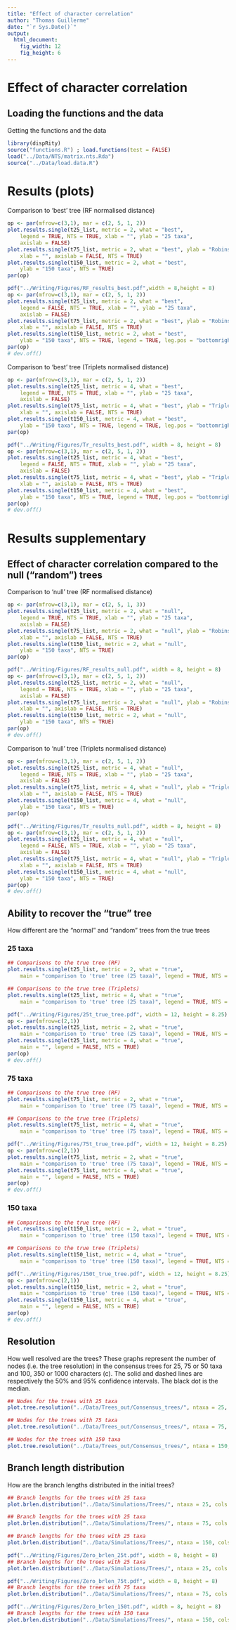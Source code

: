 ```yaml
---
title: "Effect of character correlation"
author: "Thomas Guillerme"
date: "`r Sys.Date()`"
output:
  html_document:
    fig_width: 12
    fig_height: 6
---
```


Effect of character correlation
===============


Loading the functions and the data
-----------------------------------

Getting the functions and the data

```r
library(dispRity)
source("functions.R") ; load.functions(test = FALSE)
load("../Data/NTS/matrix.nts.Rda")
source("../Data/load.data.R")
```


# Results (plots)


Comparison to 'best' tree (RF normalised distance)

```r
op <- par(mfrow=c(3,1), mar = c(2, 5, 1, 2))
plot.results.single(t25_list, metric = 2, what = "best",
    legend = TRUE, NTS = TRUE, xlab = "", ylab = "25 taxa",
    axislab = FALSE)
plot.results.single(t75_list, metric = 2, what = "best", ylab = "Robinson-Foulds Normalised Tree Similarity\n75 taxa",
    xlab = "", axislab = FALSE, NTS = TRUE)
plot.results.single(t150_list, metric = 2, what = "best",
    ylab = "150 taxa", NTS = TRUE)
par(op)
```

<!-- For generating the figure for the paper (without the legend) -->

```r
pdf("../Writing/Figures/RF_results_best.pdf",width = 8,height = 8)
op <- par(mfrow=c(3,1), mar = c(2, 5, 1, 2))
plot.results.single(t25_list, metric = 2, what = "best",
    legend = FALSE, NTS = TRUE, xlab = "", ylab = "25 taxa",
    axislab = FALSE)
plot.results.single(t75_list, metric = 2, what = "best", ylab = "Robinson-Foulds Normalised Tree Similarity\n75 taxa",
    xlab = "", axislab = FALSE, NTS = TRUE)
plot.results.single(t150_list, metric = 2, what = "best",
    ylab = "150 taxa", NTS = TRUE, legend = TRUE, leg.pos = "bottomright", leg.cex = 1.1)
par(op)
# dev.off()
```


Comparison to 'best' tree (Triplets normalised distance)

```r
op <- par(mfrow=c(3,1), mar = c(2, 5, 1, 2))
plot.results.single(t25_list, metric = 4, what = "best",
    legend = TRUE, NTS = TRUE, xlab = "", ylab = "25 taxa",
    axislab = FALSE)
plot.results.single(t75_list, metric = 4, what = "best", ylab = "Triplets Normalised Tree Similarity\n75 taxa",
    xlab = "", axislab = FALSE, NTS = TRUE)
plot.results.single(t150_list, metric = 4, what = "best",
    ylab = "150 taxa", NTS = TRUE, legend = TRUE, leg.pos = "bottomright", leg.cex = 1.1)
par(op)
```


<!-- For generating the figure for the paper (without the legend) -->

```r
pdf("../Writing/Figures/Tr_results_best.pdf", width = 8, height = 8)
op <- par(mfrow=c(3,1), mar = c(2, 5, 1, 2))
plot.results.single(t25_list, metric = 4, what = "best",
    legend = FALSE, NTS = TRUE, xlab = "", ylab = "25 taxa",
    axislab = FALSE)
plot.results.single(t75_list, metric = 4, what = "best", ylab = "Triplets Normalised Tree Similarity\n75 taxa",
    xlab = "", axislab = FALSE, NTS = TRUE)
plot.results.single(t150_list, metric = 4, what = "best",
    ylab = "150 taxa", NTS = TRUE, legend = TRUE, leg.pos = "bottomright", leg.cex = 1.1)
par(op)
# dev.off()
```


# Results supplementary

## Effect of character correlation compared to the null ("random") trees

Comparison to 'null' tree (RF normalised distance)

```r
op <- par(mfrow=c(3,1), mar = c(2, 5, 1, 3))
plot.results.single(t25_list, metric = 2, what = "null",
    legend = TRUE, NTS = TRUE, xlab = "", ylab = "25 taxa",
    axislab = FALSE)
plot.results.single(t75_list, metric = 2, what = "null", ylab = "Robinson-Foulds Normalised Tree Similarity\n75 taxa",
    xlab = "", axislab = FALSE, NTS = TRUE)
plot.results.single(t150_list, metric = 2, what = "null",
    ylab = "150 taxa", NTS = TRUE)
par(op)
```

<!-- For generating the figure for the paper (without the legend) -->

```r
pdf("../Writing/Figures/RF_results_null.pdf", width = 8, height = 8)
op <- par(mfrow=c(3,1), mar = c(2, 5, 1, 2))
plot.results.single(t25_list, metric = 2, what = "null",
    legend = TRUE, NTS = TRUE, xlab = "", ylab = "25 taxa",
    axislab = FALSE)
plot.results.single(t75_list, metric = 2, what = "null", ylab = "Robinson-Foulds Normalised Tree Similarity\n75 taxa",
    xlab = "", axislab = FALSE, NTS = TRUE)
plot.results.single(t150_list, metric = 2, what = "null",
    ylab = "150 taxa", NTS = TRUE)
par(op)
# dev.off()
```

Comparison to 'null' tree (Triplets normalised distance)

```r
op <- par(mfrow=c(3,1), mar = c(2, 5, 1, 2))
plot.results.single(t25_list, metric = 4, what = "null",
    legend = TRUE, NTS = TRUE, xlab = "", ylab = "25 taxa",
    axislab = FALSE)
plot.results.single(t75_list, metric = 4, what = "null", ylab = "Triplets Normalised Tree Similarity\n75 taxa",
    xlab = "", axislab = FALSE, NTS = TRUE)
plot.results.single(t150_list, metric = 4, what = "null",
    ylab = "150 taxa", NTS = TRUE)
par(op)
```

<!-- For generating the figure for the paper (without the legend) -->

```r
pdf("../Writing/Figures/Tr_results_null.pdf", width = 8, height = 8)
op <- par(mfrow=c(3,1), mar = c(2, 5, 1, 2))
plot.results.single(t25_list, metric = 4, what = "null",
    legend = FALSE, NTS = TRUE, xlab = "", ylab = "25 taxa",
    axislab = FALSE)
plot.results.single(t75_list, metric = 4, what = "null", ylab = "Triplets Normalised Tree Similarity\n75 taxa",
    xlab = "", axislab = FALSE, NTS = TRUE)
plot.results.single(t150_list, metric = 4, what = "null",
    ylab = "150 taxa", NTS = TRUE)
par(op)
# dev.off()
```

## Ability to recover the "true" tree

How different are the "normal" and "random" trees from the true trees

### 25 taxa

```r
## Comparisons to the true tree (RF)
plot.results.single(t25_list, metric = 2, what = "true",
    main = "comparison to 'true' tree (25 taxa)", legend = TRUE, NTS = TRUE)
```

```r
## Comparisons to the true tree (Triplets)
plot.results.single(t25_list, metric = 4, what = "true",
    main = "comparison to 'true' tree (25 taxa)", legend = TRUE, NTS = TRUE)
```


<!-- For generating the figure for the supplementary-->

```r
pdf("../Writing/Figures/25t_true_tree.pdf", width = 12, height = 8.25)
op <- par(mfrow=c(2,1))
plot.results.single(t25_list, metric = 2, what = "true",
    main = "comparison to 'true' tree (25 taxa)", legend = TRUE, NTS = TRUE)
plot.results.single(t25_list, metric = 4, what = "true",
    main = "", legend = FALSE, NTS = TRUE)
par(op)
# dev.off()
```

### 75 taxa

```r
## Comparisons to the true tree (RF)
plot.results.single(t75_list, metric = 2, what = "true",
    main = "comparison to 'true' tree (75 taxa)", legend = TRUE, NTS = TRUE)
```

```r
## Comparisons to the true tree (Triplets)
plot.results.single(t75_list, metric = 4, what = "true",
    main = "comparison to 'true' tree (75 taxa)", legend = TRUE, NTS = TRUE)
```


```r
pdf("../Writing/Figures/75t_true_tree.pdf", width = 12, height = 8.25)
op <- par(mfrow=c(2,1))
plot.results.single(t75_list, metric = 2, what = "true",
    main = "comparison to 'true' tree (75 taxa)", legend = TRUE, NTS = TRUE)
plot.results.single(t75_list, metric = 4, what = "true",
    main = "", legend = FALSE, NTS = TRUE)
par(op)
# dev.off()
```

### 150 taxa

```r
## Comparisons to the true tree (RF)
plot.results.single(t150_list, metric = 2, what = "true",
    main = "comparison to 'true' tree (150 taxa)", legend = TRUE, NTS = TRUE)
```

```r
## Comparisons to the true tree (Triplets)
plot.results.single(t150_list, metric = 4, what = "true",
    main = "comparison to 'true' tree (150 taxa)", legend = TRUE, NTS = TRUE)
```

```r
pdf("../Writing/Figures/150t_true_tree.pdf", width = 12, height = 8.25)
op <- par(mfrow=c(2,1))
plot.results.single(t150_list, metric = 2, what = "true",
    main = "comparison to 'true' tree (150 taxa)", legend = TRUE, NTS = TRUE)
plot.results.single(t150_list, metric = 4, what = "true",
    main = "", legend = FALSE, NTS = TRUE)
par(op)
# dev.off()
```


## Resolution

How well resolved are the trees?
These graphs represent the number of nodes (i.e. the tree resolution) in the consensus trees for 25, 75 or 50 taxa and 100, 350 or 1000 characters (c).
The solid and dashed lines are respectively the 50% and 95% confidence intervals.
The black dot is the median.

```r
## Nodes for the trees with 25 taxa
plot.tree.resolution("../Data/Trees_out/Consensus_trees/", ntaxa = 25, col = c("darkgrey", "red", "green3", "blue", "grey", "orange", "lightgreen", "lightblue"))
```

```r
## Nodes for the trees with 75 taxa
plot.tree.resolution("../Data/Trees_out/Consensus_trees/", ntaxa = 75, col = c("darkgrey", "red", "green3", "blue", "grey", "orange", "lightgreen", "lightblue"))
```

```r
## Nodes for the trees with 150 taxa
plot.tree.resolution("../Data/Trees_out/Consensus_trees/", ntaxa = 150, col = c("darkgrey", "red", "green3", "blue", "grey", "orange", "lightgreen", "lightblue"))
```

## Branch length distribution

How are the branch lengths distributed in the initial trees?

```r
## Branch lengths for the trees with 25 taxa
plot.brlen.distribution("../Data/Simulations/Trees/", ntaxa = 25, cols = "grey", main = "Branch length distributions for \"true\" trees with 25 taxa", zeros = c(1e-16, 1e-10, 1e-05, 1e-01))
```

```r
## Branch lengths for the trees with 25 taxa
plot.brlen.distribution("../Data/Simulations/Trees/", ntaxa = 75, cols = "grey", main = "Branch length distributions for \"true\" trees with 75 taxa", zeros = c(1e-16, 1e-10, 1e-05, 1e-01))
```

```r
## Branch lengths for the trees with 25 taxa
plot.brlen.distribution("../Data/Simulations/Trees/", ntaxa = 150, cols = "grey", main = "Branch length distributions for \"true\" trees with 150 taxa", zeros = c(1e-16, 1e-10, 1e-05, 1e-01))
```


<!-- Figures for SOM: -->

```r
pdf("../Writing/Figures/Zero_brlen_25t.pdf", width = 8, height = 8)
## Branch lengths for the trees with 25 taxa
plot.brlen.distribution("../Data/Simulations/Trees/", ntaxa = 25, cols = "grey", main = "Branch length distributions for \"true\" trees with 25 taxa", zeros = c(1e-16, 1e-10, 1e-05, 1e-01))
```

```r
pdf("../Writing/Figures/Zero_brlen_75t.pdf", width = 8, height = 8)
## Branch lengths for the trees with 75 taxa
plot.brlen.distribution("../Data/Simulations/Trees/", ntaxa = 75, cols = "grey", main = "Branch length distributions for \"true\" trees with 75 taxa", zeros = c(1e-16, 1e-10, 1e-05, 1e-01))
```

```r
pdf("../Writing/Figures/Zero_brlen_150t.pdf", width = 8, height = 8)
## Branch lengths for the trees with 150 taxa
plot.brlen.distribution("../Data/Simulations/Trees/", ntaxa = 150, cols = "grey", main = "Branch length distributions for \"true\" trees with 150 taxa", zeros = c(1e-16, 1e-10, 1e-05, 1e-01))
```